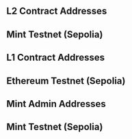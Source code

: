 ## L2 Contract Addresses
## Mint Testnet (Sepolia)
## L1 Contract Addresses
## Ethereum Testnet (Sepolia)
## Mint Admin Addresses
## Mint Testnet (Sepolia)